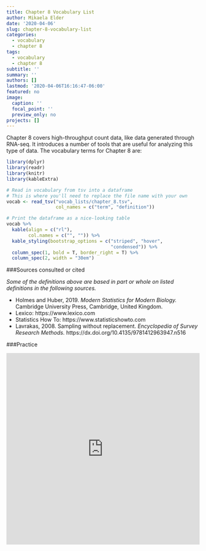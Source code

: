 ```yaml
---
title: Chapter 8 Vocabulary List
author: Mikaela Elder
date: '2020-04-06'
slug: chapter-8-vocabulary-list
categories:
  - vocabulary
  - chapter 8
tags:
  - vocabulary
  - chapter 8
subtitle: ''
summary: ''
authors: []
lastmod: '2020-04-06T16:16:47-06:00'
featured: no
image:
  caption: ''
  focal_point: ''
  preview_only: no
projects: []
---
```


Chapter 8 covers high-throughput count data, like data generated through RNA-seq. It introduces a number of tools that are useful for analyzing this type of data. The vocabulary terms for Chapter 8 are:

```r

library(dplyr)
library(readr)
library(knitr)
library(kableExtra)

# Read in vocabulary from tsv into a dataframe
# This is where you'll need to replace the file name with your own
vocab <- read_tsv("vocab_lists/chapter_8.tsv",
                  col_names = c("term", "definition"))

# Print the dataframe as a nice-looking table
vocab %>% 
  kable(align = c("rl"), 
        col.names = c("", "")) %>% 
  kable_styling(bootstrap_options = c("striped", "hover",
                                      "condensed")) %>% 
  column_spec(1, bold = T, border_right = T) %>%
  column_spec(2, width = "30em")
```


###Sources consulted or cited

*Some of the definitions above are based in part or whole on listed definitions in the following sources.*

- Holmes and Huber, 2019. *Modern Statistics for Modern Biology.* Cambridge University Press, 
Cambridge, United Kingdom.
- Lexico: https://www.lexico.com
- Statistics How To: https://www.statisticshowto.com
- Lavrakas, 2008. Sampling without replacement. *Encyclopedia of Survey Research Methods.*  https://dx.doi.org/10.4135/9781412963947.n516


###Practice

<iframe src="https://quizlet.com/500909553/match/embed?i=2shf5e&x=1jj1" height="500" width="100%" style="border:0"></iframe>

